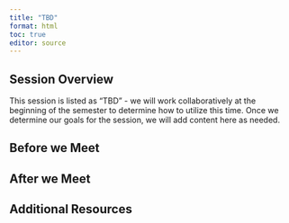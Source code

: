```yaml
---
title: "TBD"
format: html
toc: true
editor: source
---
```

## Session Overview
This session is listed as "TBD" - we will work collaboratively at the beginning of the semester to determine how to utilize this time. Once we determine our goals for the session, we will add content here as needed.

## Before we Meet

## After we Meet

## Additional Resources
